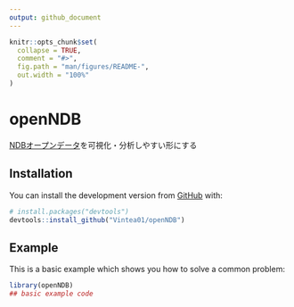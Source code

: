 ```yaml
---
output: github_document
---
```


<!-- README.md is generated from README.Rmd. Please edit that file -->

```r
knitr::opts_chunk$set(
  collapse = TRUE,
  comment = "#>",
  fig.path = "man/figures/README-",
  out.width = "100%"
)
```

# openNDB

<!-- badges: start -->
<!-- badges: end -->

[NDBオープンデータ](https://www.mhlw.go.jp/stf/seisakunitsuite/bunya/0000177182.html)を可視化・分析しやすい形にする

## Installation

<!--  
You can install the released version of openNDB from [CRAN](https://CRAN.R-project.org) with:

``` r
install.packages("openNDB")

```
-->

You can install the development version from [GitHub](https://github.com/) with:

``` r
# install.packages("devtools")
devtools::install_github("Vintea01/openNDB")
```
## Example

This is a basic example which shows you how to solve a common problem:

```r
library(openNDB)
## basic example code
```
